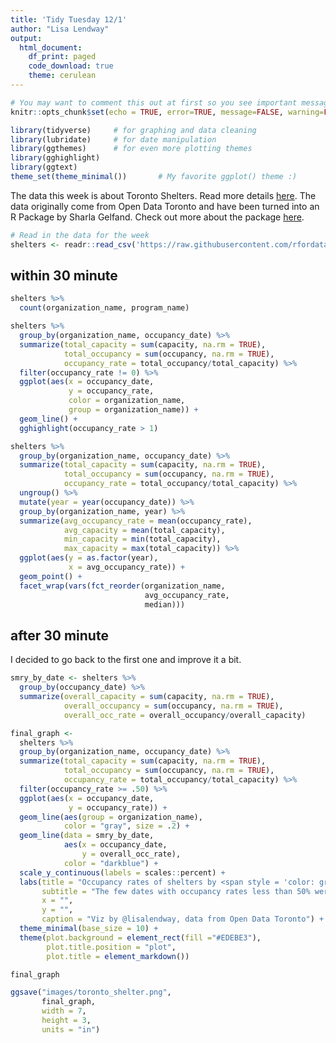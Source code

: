 ```yaml
---
title: 'Tidy Tuesday 12/1'
author: "Lisa Lendway"
output: 
  html_document:
    df_print: paged
    code_download: true
    theme: cerulean
---
```


```r
# You may want to comment this out at first so you see important messages and warnings
knitr::opts_chunk$set(echo = TRUE, error=TRUE, message=FALSE, warning=FALSE)
```

```r
library(tidyverse)     # for graphing and data cleaning
library(lubridate)     # for date manipulation
library(ggthemes)      # for even more plotting themes
library(gghighlight)
library(ggtext)
theme_set(theme_minimal())       # My favorite ggplot() theme :)
```

The data this week is about Toronto Shelters. Read more details [here](https://github.com/rfordatascience/tidytuesday/tree/master/data/2020/2020-12-01). The data originally come from Open Data Toronto and have been turned into an R Package by Sharla Gelfand. Check out more about the package [here](https://sharlagelfand.github.io/opendatatoronto/). 

```r
# Read in the data for the week
shelters <- readr::read_csv('https://raw.githubusercontent.com/rfordatascience/tidytuesday/master/data/2020/2020-12-01/shelters.csv')
```

## within 30 minute

```r
shelters %>% 
  count(organization_name, program_name)
```

```r
shelters %>% 
  group_by(organization_name, occupancy_date) %>% 
  summarize(total_capacity = sum(capacity, na.rm = TRUE),
            total_occupancy = sum(occupancy, na.rm = TRUE),
            occupancy_rate = total_occupancy/total_capacity) %>% 
  filter(occupancy_rate != 0) %>% 
  ggplot(aes(x = occupancy_date, 
             y = occupancy_rate,
             color = organization_name,
             group = organization_name)) +
  geom_line() +
  gghighlight(occupancy_rate > 1)
```


```r
shelters %>% 
  group_by(organization_name, occupancy_date) %>% 
  summarize(total_capacity = sum(capacity, na.rm = TRUE),
            total_occupancy = sum(occupancy, na.rm = TRUE),
            occupancy_rate = total_occupancy/total_capacity) %>% 
  ungroup() %>% 
  mutate(year = year(occupancy_date)) %>% 
  group_by(organization_name, year) %>% 
  summarize(avg_occupancy_rate = mean(occupancy_rate),
            avg_capacity = mean(total_capacity),
            min_capacity = min(total_capacity),
            max_capacity = max(total_capacity)) %>% 
  ggplot(aes(y = as.factor(year), 
             x = avg_occupancy_rate)) +
  geom_point() +
  facet_wrap(vars(fct_reorder(organization_name, 
                              avg_occupancy_rate,
                              median)))
```


## after 30 minute

I decided to go back to the first one and improve it a bit.

```r
smry_by_date <- shelters %>% 
  group_by(occupancy_date) %>% 
  summarize(overall_capacity = sum(capacity, na.rm = TRUE),
            overall_occupancy = sum(occupancy, na.rm = TRUE),
            overall_occ_rate = overall_occupancy/overall_capacity) 

final_graph <-
  shelters %>% 
  group_by(organization_name, occupancy_date) %>% 
  summarize(total_capacity = sum(capacity, na.rm = TRUE),
            total_occupancy = sum(occupancy, na.rm = TRUE),
            occupancy_rate = total_occupancy/total_capacity) %>% 
  filter(occupancy_rate >= .50) %>% 
  ggplot(aes(x = occupancy_date, 
             y = occupancy_rate)) +
  geom_line(aes(group = organization_name),
            color = "gray", size = .2) +
  geom_line(data = smry_by_date,
            aes(x = occupancy_date,
                y = overall_occ_rate),
            color = "darkblue") +
  scale_y_continuous(labels = scales::percent) +
  labs(title = "Occupancy rates of shelters by <span style = 'color: gray;'>organization</span> and <span style = 'color: darkblue;'>overall</span>",
       subtitle = "The few dates with occupancy rates less than 50% were omitted",
       x = "",
       y = "",
       caption = "Viz by @lisalendway, data from Open Data Toronto") +
  theme_minimal(base_size = 10) +
  theme(plot.background = element_rect(fill ="#EDEBE3"),
        plot.title.position = "plot",
        plot.title = element_markdown())

final_graph
```

```r
ggsave("images/toronto_shelter.png",
       final_graph, 
       width = 7,
       height = 3, 
       units = "in")
```

